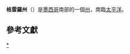 {{Infobox settlement
| name                    = 格雷羅州
| official_name           = 格雷羅自由及主權州
| native_name             = Estado Libre y Soberano de Guerrero
| native_name_lang        = es
| settlement_type         = [[墨西哥行政區劃|州]]
| image_flag              = Flag of Guerrero.svg
| flag_size               = 160px
| flag_alt                =
| image_seal              = Coat of arms of Guerrero.svg
| seal_size               = 80px
| nickname                = <!--NO-->
| motto                   = ''Mi patria es primero''{{Clear}}<small>（我國第一）</small>
| anthem                  = <!--NO-->
| image_map               = Guerrero in Mexico (location map scheme).svg
| map_caption             = 格雷羅州在墨西哥的位置
| coordinates             = {{coord|17|37|N|99|57|W|region:MX-GRO_type:adm1st|display=inline,title}}
| coor_pinpoint           =
| coordinates_footnotes   =
| subdivision_type        = 國家
| subdivision_name        = 墨西哥
| subdivision_type1       = [[首府|首府]]
| subdivision_name1       = [[奇爾潘辛戈|奇爾潘辛戈]]
| subdivision_type2       = [[墨西哥城市列表|最大城市]]
| subdivision_name2       = [[阿卡普爾科|阿卡普爾科]]
| subdivision_type3       = [[自治區_(墨西哥)|自治區]]
| subdivision_name3       = {{link-en|格雷羅州自治區|Municipalities of Guanajuato|81}}
| established_title       = {{link-en|主權州|Sovereign state|加入}}
| established_date        = 1849年10月27日<ref>{{cite news| title =Erección del Estado de Guerrero| url =http://www.guerrero.gob.mx/?P=readart&ArtOrder=ReadArt&Article=2177| archive-url =https://web.archive.org/web/20071017132224/http://guerrero.gob.mx/?P=readart&ArtOrder=ReadArt&Article=2177| dead-url =yes| archive-date =2007-10-17| language =es}}</ref>
| established_title2      = {{link-en|墨西哥領土變化|Territorial evolution of Mexico|次序}}
| established_date2       = {{link-en|墨西哥領土變化|Territorial evolution of Mexico|第21位}}
| founder                 =
| seat_type               =
| seat                    =
| government_footnotes    =
| leader_party            =
| leader_title            = {{link-en|墨西哥各州州長列表|List of Mexican state governors|州長}}
| leader_name             = [[File:PRI_logo_(Mexico).svg|[[Institutional Revolutionary Party]]|23px]] Hectór Astudillo Flores
| leader_title1           = [[墨西哥參議院|參議員]]<ref>{{Cite web |title=Senadores por Guerrero LXI Legislatura |url=http://www.senado.gob.mx/index.php?ver=int&mn=4&sm=4&id=13 |publisher=Senado de la Republica |accessdate=March 24, 2010 |archive-date=2015-10-17 |archive-url=https://web.archive.org/web/20151017051104/http://www.senado.gob.mx/index.php?ver=int&mn=4&sm=4&id=13 |dead-url=no }}</ref>
| leader_name1            = [[File:Morena_Party_(Mexico).svg|23px]] Nestora Salgado García<br />[[File:Morena_Party_(Mexico).svg|23px]] J. Félix Salgado Macedonio<br />[[File:PRI_logo_(Mexico).svg|PRI]] Manuel Añorve Baños
|leader_title2           = [[墨西哥眾議院|眾議員]]<ref>{{Cite web |title=Listado de Diputados por Grupo Parlamentario del Estado de Guerrero |url=http://sitl.diputados.gob.mx/LXI_leg/listado_diputados_gpnp.php?tipot=Edo&edot=12 |publisher=Camara de Diputados |accessdate=March 24, 2010 |archive-date=2018-07-20 |archive-url=https://web.archive.org/web/20180720060137/http://sitl.diputados.gob.mx/LXI_leg/listado_diputados_gpnp.php?tipot=Edo&edot=12 |dead-url=no }}</ref>
|leader_name2            = {{Collapsible list
 |title       = [[墨西哥眾議院|聯邦眾議員]]
 |frame_style = border:none; padding: 0;
 |title_style = <!-- (optional) -->
 |list_style  = text-align:left;display:none;
 |1           = • Ma. del Carmen Cabrera Lagunas
 |2           = • Rubén Cayetano García
 |3           = • Raymundo García Gutiérrez
 |4           = • Manuel Huerta Martínez
 |5           = • Rene Juárez Cisneros
 |6           = • Abelina López Rodríguez
 |7           = • Javier Manzano Salazar
 |8           = • María del Rosario Merlín García
 |9           = • Víctor Adolfo Mojica Wences
 |10          = • Araceli Ocampo Manzanares
 |11          = • Idalia Reyes Miguel
 |12          = • Carlos Sánchez Barrios
 }}
| unit_pref               = 公制
| area_footnotes          = <ref>{{Cite web |title=Resumen |url=http://cuentame.inegi.gob.mx/monografias/informacion/gro/default.aspx?tema=me&e=12 |publisher=Cuentame INEGI |accessdate=February 12, 2013 |archive-url=https://web.archive.org/web/20120427030802/http://cuentame.inegi.gob.mx/monografias/informacion/gro/default.aspx?tema=me&e=12 |archive-date=2012-04-27 |dead-url=yes }}</ref>
| area_total_km2          = 63596
| area_land_km2           =
| area_water_km2          =
| area_water_percent      =
| area_note               = [[墨西哥各州面積列表|第14位]]
| elevation_m             =
| elevation_max_footnotes =<ref>{{Cite web |title=Relieve |url=http://cuentame.inegi.gob.mx/monografias/informacion/gro/territorio/relieve.aspx?tema=me&e=12 |publisher=Cuentame INEGI |accessdate=March 24, 2011 |archive-url=https://web.archive.org/web/20120610024135/http://cuentame.inegi.gob.mx/monografias/informacion/gro/territorio/relieve.aspx?tema=me&e=12 |archive-date=2012-06-10 |dead-url=yes }}</ref>
| elevation_max_m         = 3550
| elevation_max_ft        =
| elevation_min_m         =
| elevation_min_ft        =
| population_footnotes    = <ref>{{cite web|title=Encuesta Intercensal 2015|url=http://www.inegi.org.mx/est/contenidos/proyectos/encuestas/hogares/especiales/ei2015/doc/eic_2015_presentacion.pdf|accessdate=December 8, 2015|archive-date=2015-12-10|archive-url=https://web.archive.org/web/20151210230740/http://www.inegi.org.mx/est/contenidos/proyectos/encuestas/hogares/especiales/ei2015/doc/eic_2015_presentacion.pdf|dead-url=yes}}</ref>
| population_total        = 3,533,251
| population_as_of        = 2015
| population_density_km2  = auto
| population_density_rank = {{link-en|墨西哥各州人口密度列表|List of Mexican states by population density|第16位}}
| population_demonym      = Guerrerense
| population_note         =
| population_rank         = [[墨西哥各州人口列表|第12位]]
| timezone1               = [[北美中部時區|CST]]
| utc_offset1             = −6
| timezone1_DST           = [[北美中部時區|CDT]]
| utc_offset1_DST         = −5
| postal_code_type        = {{link-en|墨西哥郵政編號|Postal codes in Mexico|郵政編號}}
| postal_code             = 39-41
| area_code_type          = [[電話區號|電話區號]]
| area_code               = {{Collapsible list
|title       = {{link-en|墨西哥電話區號 (700-799)|Area codes in Mexico by code (700-799)|電話區號}}
|frame_style = border:none; padding: 0;
|title_style = <!-- (optional) -->
|list_style  = text-align:left;display:none;
 |1           = • 721
 |2           = • 727
 |3           = • 732
 |4           = • 733
 |5           = • 736
 |6           = • 741
 |7           = • 742
 |8           = • 744
 |9           = • 745
 |10          = • 747
 |11          = • 753
 |12          = • 754
 |13          = • 755
 |14          = • 756
 |15          = • 757
 |16          = • 758
 |17          = • 762
 |18          = • 767
 |19          = • 781
 }}
| iso_code                = MX-GRO
| blank_name_sec1         = [[人類發展指數|HDI]]
| blank_info_sec1         = {{increase}} 0.717 <span style="color:#090">'''高'''</span><small>[[墨西哥各州人類發展指數列表|第30位]]</small>
| blank_name_sec2         = [[GDP|GDP]]
| blank_info_sec2         = 101.44億美元 {{Ref label|engfactobox|a|}}
| website                 = {{URL|http://www.guerrero.gob.mx/|Official Web Site}}
| footnotes               =
{{note|engoffbox}}a. The state's GDP was 133,240,152,498 [[Mexican_peso|pesos]] in 2008,<ref>{{cite web |title=Guerrero. |url=http://www.inegi.org.mx/sistemas/mexicocifras/default.aspx?ent=11 |year=2010 |accessdate=March 24, 2011 |deadurl=yes |archiveurl=https://web.archive.org/web/20110420202139/http://www.inegi.org.mx/sistemas/mexicocifras/default.aspx?ent=11 |archivedate=April 20, 2011 |df= }}</ref> amount corresponding to 10,144,360,546 [[Dollar_coin_(United_States)|dollars]], being a dollar worth 13,15 pesos (value of May 6, 2012).<ref>{{Cite web |title=Reporte: Jueves 6 de May del 2010. Cierre del peso mexicano. |url=http://www.pesomexicano.com.mx/archivo/2010/may/06/reporte-jueves-6-de-may-del-2010--cierre-del-peso-mexicano.htm#leermas |publisher=www.pesomexicano.com.mx |accessdate=August 10, 2010 |archive-url=https://web.archive.org/web/20170127143216/http://www.pesomexicano.com.mx/archivo/2010/may/06/reporte-jueves-6-de-may-del-2010--cierre-del-peso-mexicano.htm#leermas |archive-date=2017-01-27 |dead-url=yes }}</ref>
}}
'''格雷羅州'''（{{lang-es|Guerrero}}）是[[墨西哥|墨西哥]]南部的一個[[墨西哥行政區劃|州]]，南臨[[太平洋|太平洋]]。

==參考文獻==
{{reflist}}

{{mexico|nocat}}
[[Category:格雷罗州|*]]